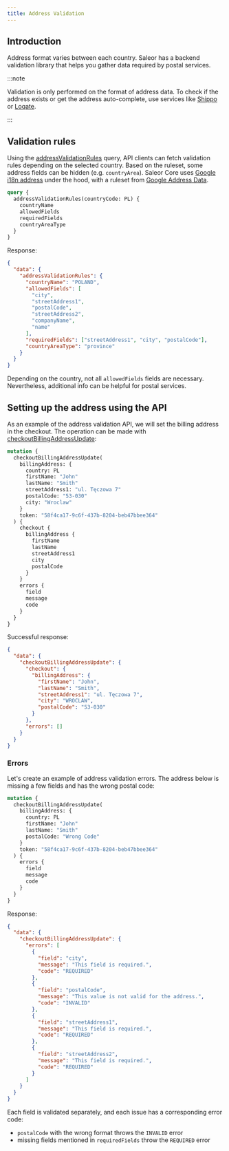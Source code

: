 ```yaml
---
title: Address Validation
---
```


## Introduction

Address format varies between each country. Saleor has a backend validation library that helps you gather data required by postal services.

:::note

Validation is only performed on the format of address data. To check if the address exists or get the address auto-complete, use services like [Shippo](https://goshippo.com/) or [Loqate](https://www.loqate.com/en-us/).

:::

## Validation rules

Using the [addressValidationRules](api-reference/queries/address-validation-rules.mdx) query, API clients can fetch validation rules depending on the selected country. Based on the ruleset, some address fields can be hidden (e.g. `countryArea`).
Saleor Core uses [Google i18n address](https://github.com/mirumee/google-i18n-address) under the hood, with a ruleset from [Google Address Data](https://chromium-i18n.appspot.com/ssl-address).

```graphql
query {
  addressValidationRules(countryCode: PL) {
    countryName
    allowedFields
    requiredFields
    countryAreaType
  }
}
```

Response:

```json
{
  "data": {
    "addressValidationRules": {
      "countryName": "POLAND",
      "allowedFields": [
        "city",
        "streetAddress1",
        "postalCode",
        "streetAddress2",
        "companyName",
        "name"
      ],
      "requiredFields": ["streetAddress1", "city", "postalCode"],
      "countryAreaType": "province"
    }
  }
}
```

Depending on the country, not all `allowedFields` fields are necessary. Nevertheless, additional info can be helpful for postal services.

## Setting up the address using the API

As an example of the address validation API, we will set the billing address in the checkout. The operation can be made with [checkoutBillingAddressUpdate](api-reference/mutations/checkout-billing-address-update.mdx):

```graphql
mutation {
  checkoutBillingAddressUpdate(
    billingAddress: {
      country: PL
      firstName: "John"
      lastName: "Smith"
      streetAddress1: "ul. Tęczowa 7"
      postalCode: "53-030"
      city: "Wroclaw"
    }
    token: "58f4ca17-9c6f-437b-8204-beb47bbee364"
  ) {
    checkout {
      billingAddress {
        firstName
        lastName
        streetAddress1
        city
        postalCode
      }
    }
    errors {
      field
      message
      code
    }
  }
}
```

Successful response:

```json
{
  "data": {
    "checkoutBillingAddressUpdate": {
      "checkout": {
        "billingAddress": {
          "firstName": "John",
          "lastName": "Smith",
          "streetAddress1": "ul. Tęczowa 7",
          "city": "WROCLAW",
          "postalCode": "53-030"
        }
      },
      "errors": []
    }
  }
}
```

### Errors

Let's create an example of address validation errors. The address below is missing a few fields and has the wrong postal code:

```graphql
mutation {
  checkoutBillingAddressUpdate(
    billingAddress: {
      country: PL
      firstName: "John"
      lastName: "Smith"
      postalCode: "Wrong Code"
    }
    token: "58f4ca17-9c6f-437b-8204-beb47bbee364"
  ) {
    errors {
      field
      message
      code
    }
  }
}
```

Response:

```json
{
  "data": {
    "checkoutBillingAddressUpdate": {
      "errors": [
        {
          "field": "city",
          "message": "This field is required.",
          "code": "REQUIRED"
        },
        {
          "field": "postalCode",
          "message": "This value is not valid for the address.",
          "code": "INVALID"
        },
        {
          "field": "streetAddress1",
          "message": "This field is required.",
          "code": "REQUIRED"
        },
        {
          "field": "streetAddress2",
          "message": "This field is required.",
          "code": "REQUIRED"
        }
      ]
    }
  }
}
```

Each field is validated separately, and each issue has a corresponding error code:

- `postalCode` with the wrong format throws the `INVALID` error
- missing fields mentioned in `requiredFields` throw the `REQUIRED` error
